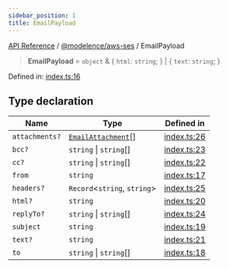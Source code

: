 ```yaml
---
sidebar_position: 1
title: EmailPayload
---
```


[API Reference](/api-reference/@modelence/aws-ses/type-aliases/../../../index) / [@modelence/aws-ses](/api-reference/@modelence/aws-ses/type-aliases/../index) / EmailPayload

> **EmailPayload** = `object` & \{ `html`: `string`; \} \| \{ `text`: `string`; \}

Defined in: [index.ts:16](https://github.com/modelence/modelence/blob/35d8bc2685ef485e261064cb30d0318e5214971b/packages/aws-ses/src/index.ts#L16)

## Type declaration

| Name | Type | Defined in |
| ------ | ------ | ------ |
| `attachments?` | [`EmailAttachment`](/api-reference/@modelence/aws-ses/type-aliases/EmailAttachment)[] | [index.ts:26](https://github.com/modelence/modelence/blob/35d8bc2685ef485e261064cb30d0318e5214971b/packages/aws-ses/src/index.ts#L26) |
| `bcc?` | `string` \| `string`[] | [index.ts:23](https://github.com/modelence/modelence/blob/35d8bc2685ef485e261064cb30d0318e5214971b/packages/aws-ses/src/index.ts#L23) |
| `cc?` | `string` \| `string`[] | [index.ts:22](https://github.com/modelence/modelence/blob/35d8bc2685ef485e261064cb30d0318e5214971b/packages/aws-ses/src/index.ts#L22) |
| `from` | `string` | [index.ts:17](https://github.com/modelence/modelence/blob/35d8bc2685ef485e261064cb30d0318e5214971b/packages/aws-ses/src/index.ts#L17) |
| `headers?` | `Record`\<`string`, `string`\> | [index.ts:25](https://github.com/modelence/modelence/blob/35d8bc2685ef485e261064cb30d0318e5214971b/packages/aws-ses/src/index.ts#L25) |
| `html?` | `string` | [index.ts:20](https://github.com/modelence/modelence/blob/35d8bc2685ef485e261064cb30d0318e5214971b/packages/aws-ses/src/index.ts#L20) |
| `replyTo?` | `string` \| `string`[] | [index.ts:24](https://github.com/modelence/modelence/blob/35d8bc2685ef485e261064cb30d0318e5214971b/packages/aws-ses/src/index.ts#L24) |
| `subject` | `string` | [index.ts:19](https://github.com/modelence/modelence/blob/35d8bc2685ef485e261064cb30d0318e5214971b/packages/aws-ses/src/index.ts#L19) |
| `text?` | `string` | [index.ts:21](https://github.com/modelence/modelence/blob/35d8bc2685ef485e261064cb30d0318e5214971b/packages/aws-ses/src/index.ts#L21) |
| `to` | `string` \| `string`[] | [index.ts:18](https://github.com/modelence/modelence/blob/35d8bc2685ef485e261064cb30d0318e5214971b/packages/aws-ses/src/index.ts#L18) |
